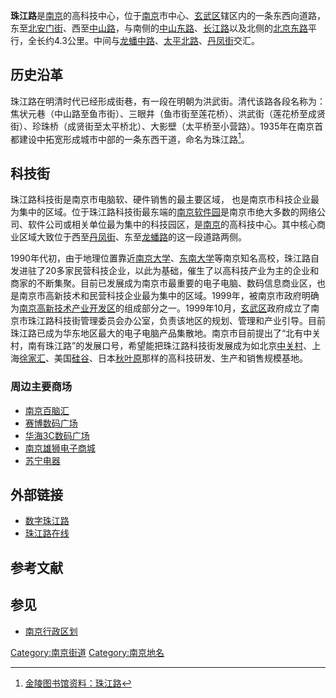{{about||其他同名道路|珠江路 (消歧義)}}
{{refimprove|time=2018-07-06T02:01:20+00:00}}
'''珠江路'''是[[南京|南京]]的高科技中心，位于[[南京|南京]]市中心、[[玄武区|玄武区]]辖区内的一条东西向道路，东至[[北安门街|北安门街]]、西至[[中山路_(南京)|中山路]]，与南侧的[[中山东路_(南京)|中山东路]]、[[长江路_(南京)|长江路]]以及北侧的[[北京东路_(南京)|北京东路]]平行，全长约4.3公里。中间与[[龙蟠中路|龙蟠中路]]、[[太平北路_(南京)|太平北路]]、[[丹凤街|丹凤街]]交汇。

==历史沿革==
珠江路在明清时代已经形成街巷，有一段在明朝为洪武街。清代该路各段名称为：焦状元巷（中山路至鱼市街）、三眼井（鱼市街至莲花桥）、洪武街（莲花桥至成贤街）、珍珠桥（成贤街至太平桥北）、大影壁（太平桥至小营路）。1935年在南京首都建设中拓宽形成城市中部的一条东西干道，命名为珠江路<ref>[http://www.jllib.cn:8080/c/njmb/l/27536839 金陵图书馆资料：珠江路]{{dead link|date=2018年3月 |bot=InternetArchiveBot |fix-attempted=yes }}</ref>。

==科技街==
珠江路科技街是南京市电脑软、硬件销售的最主要区域， 也是南京市科技企业最为集中的区域。位于珠江路科技街最东端的[[南京软件园|南京软件园]]是南京市绝大多数的网络公司、软件公司或相关单位最为集中的科技园区，是[[南京|南京]]的高科技中心。其中核心商业区域大致位于西至[[丹凤街|丹凤街]]、东至[[龙蟠路|龙蟠路]]的这一段道路两侧。

1990年代初，由于地理位置靠近[[南京大学|南京大学]]、[[东南大学|东南大学]]等南京知名高校，珠江路自发进驻了20多家民营科技企业，以此为基础，催生了以高科技产业为主的企业和商家的不断集聚。目前已发展成为南京市最重要的电子电脑、数码信息商业区，也是南京市高新技术和民营科技企业最为集中的区域。1999年，被南京市政府明确为[[南京高新技术产业开发区|南京高新技术产业开发区]]的组成部分之一。1999年10月，[[玄武区|玄武区]]政府成立了南京市珠江路科技街管理委员会办公室，负责该地区的规划、管理和产业引导。目前珠江路已成为华东地区最大的电子电脑产品集散地。南京市目前提出了“北有中关村，南有珠江路”的发展口号，希望能把珠江路科技街发展成为如北京[[中关村|中关村]]、上海[[徐家汇|徐家汇]]、美国[[硅谷|硅谷]]、日本[[秋叶原|秋叶原]]那样的高科技研发、生产和销售规模基地。

===周边主要商场===
*[[南京百脑汇|南京百脑汇]]
*[[赛博数码广场|赛博数码广场]]
*[[华海3C数码广场|华海3C数码广场]]
*[[南京雄狮电子商城|南京雄狮电子商城]]
*[[苏宁电器|苏宁电器]]

==外部链接==
*[https://web.archive.org/web/20170702163050/http://www.szzjl.com.cn/ 数字珠江路]
*[http://www.zhujiangroad.com 珠江路在线] {{Wayback|url=http://www.zhujiangroad.com/ |date=20190529121950 }}

==参考文献==
{{reflist}}

==参见==
*[[南京行政区划|南京行政区划]]

[[Category:南京街道|Category:南京街道]]
[[Category:南京地名|Category:南京地名]]